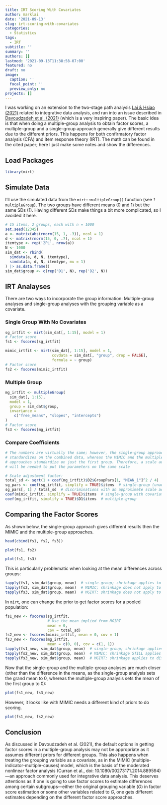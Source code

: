```yaml
---
title: IRT Scoring With Covariates
author: marklai
date: '2021-09-13'
slug: irt-scoring-with-covariates
categories:
  - Statistics
tags:
  - IRT
subtitle: ''
summary: ''
authors: []
lastmod: '2021-09-13T11:38:58-07:00'
featured: no
draft: no
image:
  caption: ''
  focal_point: ''
  preview_only: no
projects: []
---
```


I was working on an extension to the two-stage path analysis [Lai & Hsiao (2021)](/publication/lai_etal_2021pm/) related to integrative data analysis, and ran into an issue described in [Davoudzadeh et al. (2021)](https://www.tandfonline.com/doi/abs/10.1080/10705511.2020.1724113) (which is a very inspiring paper). The basic idea is that when doing a multiple-group analysis to obtain factor scores, a multiple-group and a single-group approach generally give different results due to the different priors. This happens for both confirmatory factor analysis (CFA) and item response theory (IRT). The math can be found in the cited paper; here I just make some notes and show the differences. 

## Load Packages

```r
library(mirt)
```

## Simulate Data

I'll use the simulated data from the `mirt::multipleGroup()` function (see `?multipleGroup`). The two groups have different means (0 and 1) but the same SDs (1). Having different SDs make things a bit more complicated, so I avoided it here. 

```r
# 15 items, 2 groups, each with n = 1000
set.seed(12345)
a <- matrix(abs(rnorm(15, 1, .3)), ncol = 1)
d <- matrix(rnorm(15, 0, .7), ncol = 1)
itemtype <- rep('2PL', nrow(a))
N <- 1000
sim_dat <- rbind(
  simdata(a, d, N, itemtype),
  simdata(a, d, N, itemtype, mu = 1)
) |> as.data.frame()
sim_dat$group <- c(rep('D1', N), rep('D2', N))
```

## IRT Analayses

There are two ways to incorporate the group information: Multiple-group analyses and single-group analyses with the grouping variable as a covariate.

### Single Group With No Covariates

```r
sg_irtfit <- mirt(sim_dat[, 1:15], model = 1)
# Factor score
fs1 <- fscores(sg_irtfit)
```

```r
mimic_irtfit <- mirt(sim_dat[, 1:15], model = 1,
                     covdata = sim_dat[, "group", drop = FALSE],
                     formula = ~ group)
# Factor score
fs2 <- fscores(mimic_irtfit)
```

### Multiple Group

```r
mg_irtfit <- multipleGroup(
  sim_dat[, 1:15],
  model = 1,
  group = sim_dat$group,
  invariance =
    c("free_means", "slopes", "intercepts")
)
# Factor score
fs3 <- fscores(mg_irtfit)
```

### Compare Coefficients

```r
# The numbers are virtually the same; however, the single-group approach 
# standardizes on the combined data, whereas the MIMIC and the multiple-group
# approaches standardize on just the first group. Therefore, a scale adjustment
# will be needed to put the parameters on the same scale

# Scale adjustment factor:
total_sd <- sqrt(1 + coef(mg_irtfit)$D2$GroupPars[1, "MEAN_1"]^2 / 4)
sg_pars <- coef(sg_irtfit, simplify = TRUE)$items  # single-group (unadjusted)
sg_pars[, 1] / total_sd  # discriminations with an approximate scale adjustment
coef(mimic_irtfit, simplify = TRUE)$items  # single-group with covariates
coef(mg_irtfit, simplify = TRUE)$D1$items  # multiple-group
```

## Comparing the Factor Scores

As shown below, the single-group approach gives different results then the MIMIC and the multiple-group approaches.

```r
head(cbind(fs1, fs2, fs3))
```

```r
plot(fs1, fs2)
```

```r
plot(fs1, fs3)
```

This is particularly problematic when looking at the mean differences across groups:

```r
tapply(fs1, sim_dat$group, mean)  # single-group; shrinkage applies to differences
tapply(fs2, sim_dat$group, mean)  # MIMIC; shrinkage does not apply to differences
tapply(fs3, sim_dat$group, mean)  # MGIRT; shrinkage does not apply to differences
```

In `mirt`, one can change the prior to get factor scores for a pooled population:

```r
fs1_new <- fscores(sg_irtfit,
                   # Use the mean implied from MGIRT
                   mean = 0,
                   cov = total_sd)
fs2_new <- fscores(mimic_irtfit, mean = 0, cov = 1)
fs3_new <- fscores(mg_irtfit, 
                   mean = c(0, 0), cov = c(1, 1))
tapply(fs1_new, sim_dat$group, mean)  # single-group; shrinkage applies to differences
tapply(fs2_new, sim_dat$group, mean)  # MIMIC; shrinkage STILL applies to differences
tapply(fs3_new, sim_dat$group, mean)  # MGIRT; shrinkage applies to differences
```

Now that the single-group and the multiple-group analyses are much closer (other than the difference in the means, as the single-group analysis sets the grand mean to 0, whereas the multiple-group analysis sets the mean of the first group to 0):

```r
plot(fs1_new, fs3_new)
```

However, it looks like with MIMIC needs a different kind of priors to do scoring.

```r
plot(fs1_new, fs2_new)
```

## Conclusion

As discussed in Davoudzadeh et al. (2021), the default options in getting factor scores in a multiple-group analysis may not be appropriate as it assumes different priors for different groups. This also happens when treating the grouping variable as a covariate, as in the MIMIC (multiple-indicator-multiple-causes) model, which is the basis of the moderated nonlinear factor analysis (Curran et al., doi: 10.1080/00273171.2014.889594)---an approach commonly used for integrative data analysis. This deserves attentions as if one is going to use factor scores to estimate differences among certain subgroups---either the original grouping variable ($G$) in factor score estimation or some other variables related to $G$, one gets different estimates depending on the different factor score approaches.
